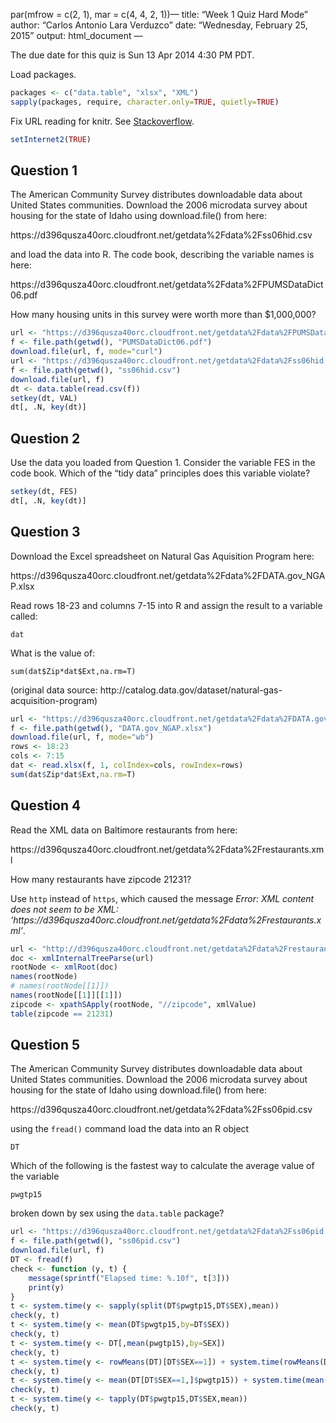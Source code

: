 par(mfrow = c(2, 1), mar = c(4, 4, 2, 1))---
title: "Week 1 Quiz Hard Mode"
author: "Carlos Antonio Lara Verduzco"
date: "Wednesday, February 25, 2015"
output: html_document
---

The due date for this quiz is Sun 13 Apr 2014 4:30 PM PDT.

Load packages.

```r
packages <- c("data.table", "xlsx", "XML")
sapply(packages, require, character.only=TRUE, quietly=TRUE)
```

Fix URL reading for knitr. See [Stackoverflow](http://stackoverflow.com/a/20003380).

```r
setInternet2(TRUE)
```



Question 1
----------
The American Community Survey distributes downloadable data about United States communities. Download the 2006 microdata survey about housing for the state of Idaho using download.file() from here: 

https://d396qusza40orc.cloudfront.net/getdata%2Fdata%2Fss06hid.csv

and load the data into R. The code book, describing the variable names is here: 

https://d396qusza40orc.cloudfront.net/getdata%2Fdata%2FPUMSDataDict06.pdf

How many housing units in this survey were worth more than $1,000,000?

```r
url <- "https://d396qusza40orc.cloudfront.net/getdata%2Fdata%2FPUMSDataDict06.pdf"
f <- file.path(getwd(), "PUMSDataDict06.pdf")
download.file(url, f, mode="curl")
url <- "https://d396qusza40orc.cloudfront.net/getdata%2Fdata%2Fss06hid.csv"
f <- file.path(getwd(), "ss06hid.csv")
download.file(url, f)
dt <- data.table(read.csv(f))
setkey(dt, VAL)
dt[, .N, key(dt)]
```


Question 2
----------
Use the data you loaded from Question 1. Consider the variable FES in the code book. Which of the "tidy data" principles does this variable violate?

```r
setkey(dt, FES)
dt[, .N, key(dt)]
```


Question 3
----------
Download the Excel spreadsheet on Natural Gas Aquisition Program here: 

https://d396qusza40orc.cloudfront.net/getdata%2Fdata%2FDATA.gov_NGAP.xlsx

Read rows 18-23 and columns 7-15 into R and assign the result to a variable called:

`dat`

What is the value of:

`sum(dat$Zip*dat$Ext,na.rm=T)`

(original data source: http://catalog.data.gov/dataset/natural-gas-acquisition-program)

```r
url <- "https://d396qusza40orc.cloudfront.net/getdata%2Fdata%2FDATA.gov_NGAP.xlsx"
f <- file.path(getwd(), "DATA.gov_NGAP.xlsx")
download.file(url, f, mode="wb")
rows <- 18:23
cols <- 7:15
dat <- read.xlsx(f, 1, colIndex=cols, rowIndex=rows)
sum(dat$Zip*dat$Ext,na.rm=T) 
```


Question 4
----------
Read the XML data on Baltimore restaurants from here: 

https://d396qusza40orc.cloudfront.net/getdata%2Fdata%2Frestaurants.xml

How many restaurants have zipcode 21231?

Use `http` instead of `https`, which caused the message *Error: XML content does not seem to be XML: 'https://d396qusza40orc.cloudfront.net/getdata%2Fdata%2Frestaurants.xml'*.

```r
url <- "http://d396qusza40orc.cloudfront.net/getdata%2Fdata%2Frestaurants.xml"
doc <- xmlInternalTreeParse(url)
rootNode <- xmlRoot(doc)
names(rootNode)
# names(rootNode[[1]])
names(rootNode[[1]][[1]])
zipcode <- xpathSApply(rootNode, "//zipcode", xmlValue)
table(zipcode == 21231)
```


Question 5
----------
The American Community Survey distributes downloadable data about United States communities. Download the 2006 microdata survey about housing for the state of Idaho using download.file() from here: 

https://d396qusza40orc.cloudfront.net/getdata%2Fdata%2Fss06pid.csv 

using the `fread()` command load the data into an R object

`DT` 

Which of the following is the fastest way to calculate the average value of the variable

`pwgtp15`

broken down by sex using the `data.table` package?

```r
url <- "https://d396qusza40orc.cloudfront.net/getdata%2Fdata%2Fss06pid.csv"
f <- file.path(getwd(), "ss06pid.csv")
download.file(url, f)
DT <- fread(f)
check <- function (y, t) {
	message(sprintf("Elapsed time: %.10f", t[3]))
	print(y)
}
t <- system.time(y <- sapply(split(DT$pwgtp15,DT$SEX),mean))
check(y, t)
t <- system.time(y <- mean(DT$pwgtp15,by=DT$SEX))
check(y, t)
t <- system.time(y <- DT[,mean(pwgtp15),by=SEX])
check(y, t)
t <- system.time(y <- rowMeans(DT)[DT$SEX==1]) + system.time(rowMeans(DT)[DT$SEX==2])
check(y, t)
t <- system.time(y <- mean(DT[DT$SEX==1,]$pwgtp15)) + system.time(mean(DT[DT$SEX==2,]$pwgtp15))
check(y, t)
t <- system.time(y <- tapply(DT$pwgtp15,DT$SEX,mean))
check(y, t)
```